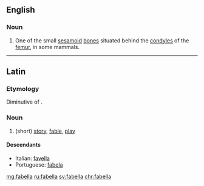 ==English==

===Noun===
{{en-noun|fabellae}}

# {{context|anatomy|lang=en}} One of the small [[sesamoid]] [[bone]]s situated behind the [[condyles]] of the [[femur]], in some mammals.

----

==Latin==

===Etymology===
Diminutive of {{term|fabula|lang=la}}.

===Noun===
{{head|la|noun}}

# (short) [[story]], [[fable]], [[play]]

====Descendants====
* Italian: [[favella]]
* Portuguese: [[fabela]]

[[mg:fabella]]
[[ru:fabella]]
[[sv:fabella]]
[[chr:fabella]]